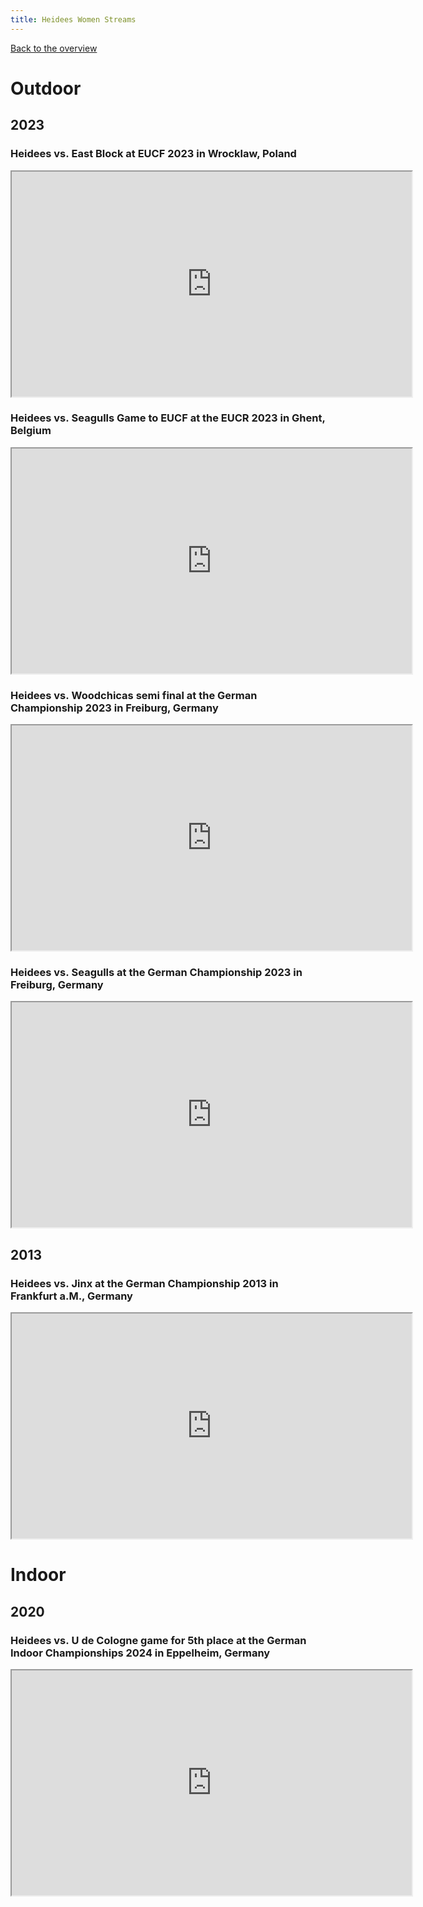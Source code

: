 ```yaml
---
title: Heidees Women Streams
---
```


[Back to the overview](/private/ultimate_frisbee.qmd)

# Outdoor
## 2023
### Heidees vs. East Block at EUCF 2023 in Wrocklaw, Poland
```{=html}
<center>

    <iframe width="640" height="360" src="https://www.youtube.com/embed/pAWNqqJxTl8"></iframe>

</center>
```

### Heidees vs. Seagulls Game to EUCF at the EUCR 2023 in Ghent, Belgium
```{=html}
<center>

    <iframe width="640" height="360" src="https://www.youtube.com/embed/ZkuOYr85xQg"></iframe>

</center>
```

### Heidees vs. Woodchicas semi final at the German Championship 2023 in Freiburg, Germany
```{=html}
<center>

    <iframe width="640" height="360" src="https://www.youtube.com/embed/UlsdtM0T4dc"></iframe>

</center>
```

### Heidees vs. Seagulls at the German Championship 2023 in Freiburg, Germany
```{=html}
<center>

    <iframe width="640" height="360" src="https://www.youtube.com/embed/zpEc_YPLq4M"></iframe>

</center>
```

## 2013
### Heidees vs. Jinx at the German Championship 2013 in Frankfurt a.M., Germany
```{=html}
<center>

    <iframe width="640" height="360" src="https://www.youtube.com/embed/rwyM3SHc1x4"></iframe>

</center>
```


# Indoor
## 2020
### Heidees vs. U de Cologne game for 5th place at the German Indoor Championships 2024 in Eppelheim, Germany
```{=html}
<center>

    <iframe width="640" height="360" src="https://www.youtube.com/embed/Nagmi9YtXLk"></iframe>

</center>
```


